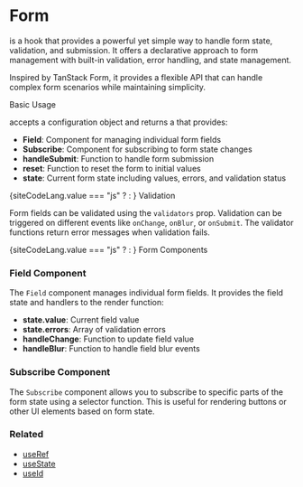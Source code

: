 
# Form

<CodePreview data={useFormTypePreview} /> is a hook that provides a powerful yet simple 
way to handle form state, validation, and submission. It offers a declarative approach 
to form management with built-in validation, error handling, and state management.

Inspired by <ExternalLink href="https://tanstack.com/form" >TanStack Form</ExternalLink>, 
it provides a flexible API that can handle complex form scenarios while maintaining simplicity.

<HighlightOnLoad id="basic-usage">
  <DocsSectionHeader href="#basic-usage">
    Basic Usage
  </DocsSectionHeader>

  <CodePreview data={useFormTypePreview} /> accepts a <CodePreview data={useFormConfigTypePreview} /> 
  configuration object and returns a <CodePreview data={useFormReturnTypePreview} /> that provides:

  - **Field**: Component for managing individual form fields
  - **Subscribe**: Component for subscribing to form state changes
  - **handleSubmit**: Function to handle form submission
  - **reset**: Function to reset the form to initial values
  - **state**: Current form state including values, errors, and validation status

  <CopyInnerText>
    {siteCodeLang.value === "js" ? <BasicExample /> : <BasicExampleTS />}
  </CopyInnerText>
</HighlightOnLoad>

<HighlightOnLoad id="validation">
  <DocsSectionHeader href="#validation">
    Validation
  </DocsSectionHeader>

  Form fields can be validated using the `validators` prop. Validation can be 
  triggered on different events like `onChange`, `onBlur`, or `onSubmit`. The 
  validator functions return error messages when validation fails.

  <CopyInnerText>
    {siteCodeLang.value === "js" ? <ValidationExample /> : <ValidationExampleTS />}
  </CopyInnerText>
</HighlightOnLoad>

<HighlightOnLoad id="form-components">
  <DocsSectionHeader href="#form-components">
    Form Components
  </DocsSectionHeader>

  ### Field Component
  The `Field` component manages individual form fields. It provides the field state 
  and handlers to the render function:

  - **state.value**: Current field value
  - **state.errors**: Array of validation errors
  - **handleChange**: Function to update field value
  - **handleBlur**: Function to handle field blur events

  ### Subscribe Component
  The `Subscribe` component allows you to subscribe to specific parts of the form 
  state using a selector function. This is useful for rendering buttons or other 
  UI elements based on form state.
</HighlightOnLoad>

### Related
<ul>
  <li><a href="/docs/hooks/useRef">useRef</a></li>
  <li><a href="/docs/hooks/useState">useState</a></li>
  <li><a href="/docs/hooks/useId">useId</a></li>
</ul>
